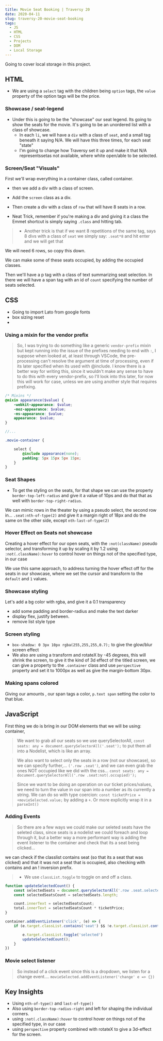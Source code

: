```yaml
---
title: Movie Seat Booking | Traversy 20
date: 2020-04-11
slug: traversy-20-movie-seat-booking
tags:
  - JS
  - HTML
  - CSS 
  - Projects
  - DOM
  - Local Storage
---
```


Going to cover local storage in this project.

## HTML 
- We are using a `select` tag with the children being `option` tags, the `value` property of the option tags will be the price. 

### Showcase / seat-legend
- Under this is going to be the "showcase" our seat legend. Its going to show the seats for the movie. It's going to be an unordered list with a class of showcase. 
    - In each `li`, we will have a `div` with a class of `seat`, and a small tag beneath it saying N/A. We will have this three times, for each seat "state"
    - I'm going to change how Traversy set it up and make it that N/A representssetas not available, where white open/able to be selected. 

### Screen/Seat "Visuals"
First we'll wrap everything in a container class, called container.
- then we add a div with a class of screen.

- Add the `screen` class as a div.
- Then create a div with a class of `row` that will have 8 seats in a row.
- Neat Trick, remember if you're making a div and giving it a class the Emmet shortcut is simply saying `.class` and hitting tab.
> - Another trick is that if we want 8 repetitions of the same tag, says 8 divs with a class of `seat` we simply say: `.seat*8` and hit enter and we will get that

We will need 6 rows, so copy this down. 

We can make some of these seats occupied, by adding the occupied classes.

Then we'll have a p tag with a class of text summarizing seat selection. In there we will have a span tag with an id of `count` specifying the number of seats selected.


## CSS 
- Going to import Lato from google fonts
- box sizing reset 
- 

### Using a mixin for the vendor prefix
> So, I was trying to do something like a generic `vendor-prefix` mixin but kept running into the issue of the prefixes needing to end with `:`, I suppose when looked at, at least through VSCode, the pre-processing can't resolve the argument at time of processing, even if its later specified when its used with @include. 
I know there is a better way for writing this, since it wouldn't make any sense to have to do this with every vendor-prefix, so I'll look into this later, for now this will work for case, unless we are using another style that requires prefixing.

```scss 
/* Mixins */
@mixin appearance($value) {
    -webkit-appearance: $value;
    -moz-appearance: $value;
    -ms-appearance: $value;
    appearance: $value;
}

//...

.movie-container {

    select {
        @include appearance(none); 
        padding: 5px 15px 5px 15px;
    }
}

```
### Seat Shapes
- To get the styling on the seats, for that shape we can use the property `border-top-left-radius` and give it a value of 10ps and do that that as well with `border-top-right-radius`.

We can mimic rows in the theater by using a pseudo select, the second row in... `.seat:nth-of-type(2)` and give it a margin right of 18px and do the same on the other side, except `nth-last-of-type(2)`

### Hover Effect on Seats not showcase 
Creating a hover effect for our open seats, with the `:not(className)` pseudo selector, and transforming it up by scaling it by 1.2 
using `:not(.className):hover` to control hover on things not of the specified type, in our case 

We use this same approach, to address turning the hover effect off for the seats in our showcase, where we set the cursor and transform to the `default` and `1` values.

### Showcase styling
Let's add a bg color with rgba, and give it a 0.1 transparency
- add some padding and border-radius and make the text darker
- display flex, justify between.
- remove list style type

### Screen styling
- `box-shadow: 0 3px 10px rgba(255,255,255,0.7);` to give the glow/blur screen effect
- We also are using a transform and rotateX by -45 degrees, this will shrink the screen, to give it the kind of 3d effect of the titled screen, we can give a property to the `.container` class and use `perspective` property and set it to 1000px as well as give the margin-bottom 30px. 


### Making spans colored
Giving our amounts , our span tags a color, `p.text span` setting the color to that blue.


## JavaScript
First thing we do is bring in our DOM elements that we will be using: container, 

> We want to grab all our seats so we use querySelectorAll, `const seats: any = document.querySelectorAll('.seat');` to put them all into a Nodelist, which is like an array.

> We also want to select only the seats in a row (not our showcase), so we can specify further,... `('.row .seat')`, and we can even grab the ones NOT occupied like we did with the css... `const seats: any = document.querySelectorAll('.row .seat:not(.occupied)');`

> Since we want to be doing an operation on our ticket prices/values, we need to turn the value in our span into a number as its currently a string. We can do so with type coercion:  `const ticketPrice = +movieSelected.value;` by adding a `+`. 
Or more explicitly wrap it in a `parseInt()`

### Adding Events
> So there are a few ways we could make our seleted seats have the seleted class, since seats is a nodelist we could foreach and loop through it, but a better way a more performant way is adding the event listener to the container and check that its a seat being clicked...

we can check if the classlist contains seat (so that its a seat that was clicked) and that it was not a seat that is occupied, also checking with contains and an ! inversion prefix.

> - We use `classList.toggle` to toggle on and off a class. 
```js 
function updateSelectedCount() {
    const selectedSeats = document.querySelectorAll('.row .seat.selected');
    const selectedSeatsCount = selectedSeats.length;

    count.innerText = selectedSeatsCount;
    total.innerText = selectedSeatsCount * ticketPrice;
}

container.addEventListener('click', (e) => {
    if (e.target.classList.contains('seat') $$ !e.target.classList.contains('occupied')) {

        e.target.classList.toggle('selected')
        updateSelectedCount();
    }
})
```
### Movie select listener
> So instead of a click event since this is a dropdown, we listen for a change event.... `movieSelected.addEventListener('change' e => {})`

## Key Insights
- Using `nth-of-type()` and `last-of-type()`
- Also using `border-top-radius-right` and left for shaping the individual corners.
- using `:not(.className):hover` to control hover on things not of the specified type, in our case  
- using `perspective` property combined with rotateX to give a 3d-effect for the screen.